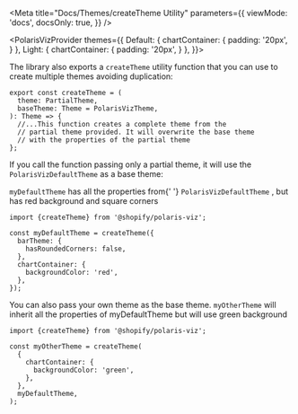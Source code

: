

<Meta
  title="Docs/Themes/createTheme Utility"
  parameters={{
    viewMode: 'docs',
    docsOnly: true,
  }}
/>

<PolarisVizProvider
    themes={{
      Default: {
        chartContainer: {
          padding: '20px',
        }
      },
      Light: {
        chartContainer: {
          padding: '20px',
        }
      },
    }}>

<div style={{ margin: '0 auto', maxWidth: '800px', color: 'white'}}>
<Title>
  🛠 <code>createTheme</code> utility
</Title>

<p>
  The library also exports a <code>createTheme</code> utility function that you
  can use to create multiple themes avoiding duplication:
</p>

```tsx
export const createTheme = (
  theme: PartialTheme,
  baseTheme: Theme = PolarisVizTheme,
): Theme => {
  //...This function creates a complete theme from the
  // partial theme provided. It will overwrite the base theme
  // with the properties of the partial theme
};
```

<p>
  If you call the function passing only a partial theme, it will use the
  <code>PolarisVizDefaultTheme</code> as a base theme:
</p>
<p>
  <code>myDefaultTheme</code> has all the properties from{' '}
  <code>PolarisVizDefaultTheme</code> , but has red background and square
  corners
</p>

```tsx
import {createTheme} from '@shopify/polaris-viz';

const myDefaultTheme = createTheme({
  barTheme: {
    hasRoundedCorners: false,
  },
  chartContainer: {
    backgroundColor: 'red',
  },
});
```

<p>
  You can also pass your own theme as the base theme.
  <code>myOtherTheme</code> will inherit all the properties of myDefaultTheme but
  will use green background
</p>

```tsx
import {createTheme} from '@shopify/polaris-viz';

const myOtherTheme = createTheme(
  {
    chartContainer: {
      backgroundColor: 'green',
    },
  },
  myDefaultTheme,
);
```

</div>
</PolarisVizProvider>
